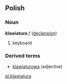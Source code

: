 ==Polish==
===Noun===
'''klawiatura''' ''f'' ([[Wiktionary Appendix:Polish hard feminine noun declension|declension]])
# keyboard

===Derived terms===
* [[klawiaturowa]] (adjective)

[[pl:klawiatura]]